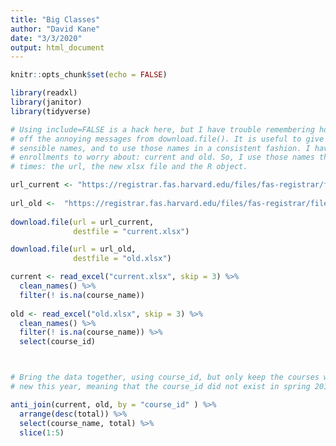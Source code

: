 ```yaml
---
title: "Big Classes"
author: "David Kane"
date: "3/3/2020"
output: html_document
---
```


```r
knitr::opts_chunk$set(echo = FALSE)

library(readxl)
library(janitor)
library(tidyverse)
```


```r
# Using include=FALSE is a hack here, but I have trouble remembering how to turn
# off the annoying messages from download.file(). It is useful to give things
# sensible names, and to use those names in a consistent fashion. I have two
# enrollments to worry about: current and old. So, I use those names three
# times: the url, the new xlsx file and the R object.

url_current <- "https://registrar.fas.harvard.edu/files/fas-registrar/files/class_enrollment_summary_by_term_2.25.20_0.xlsx"
  
url_old <-  "https://registrar.fas.harvard.edu/files/fas-registrar/files/class_enrollment_summary_by_term_3.22.19_0.xlsx" 
  
download.file(url = url_current,
              destfile = "current.xlsx")

download.file(url = url_old,
              destfile = "old.xlsx")

current <- read_excel("current.xlsx", skip = 3) %>% 
  clean_names() %>% 
  filter(! is.na(course_name))
  
old <- read_excel("old.xlsx", skip = 3) %>% 
  clean_names() %>% 
  filter(! is.na(course_name)) %>% 
  select(course_id)




```

```r
# Bring the data together, using course_id, but only keep the courses which are
# new this year, meaning that the course_id did not exist in spring 2019.

anti_join(current, old, by = "course_id" ) %>% 
  arrange(desc(total)) %>% 
  select(course_name, total) %>% 
  slice(1:5)

```

